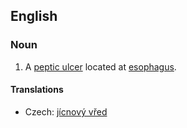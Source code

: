 ==English==
{{wikipedia}}
===Noun===
{{en-noun}}

# {{pathology}} A [[peptic ulcer]] located at [[esophagus]].

====Translations====
{{trans-top|ulcer}}
*Czech: [[jícnový vřed]] {{m}}
{{trans-mid}}
{{trans-bottom}}
